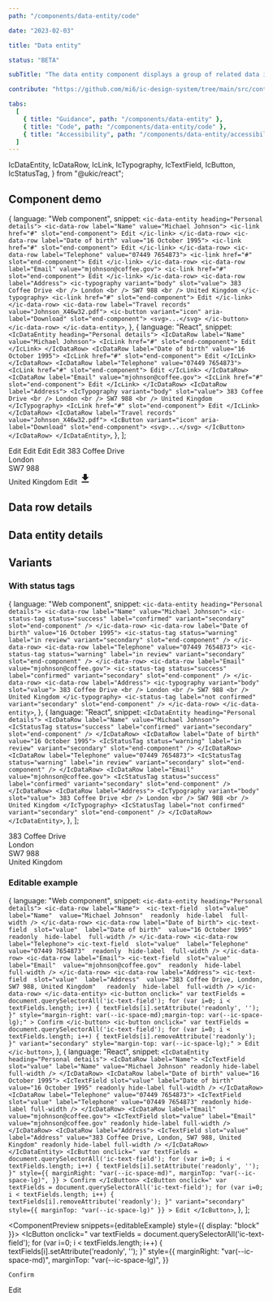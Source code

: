 ```yaml
---
path: "/components/data-entity/code"

date: "2023-02-03"

title: "Data entity"

status: "BETA"

subTitle: "The data entity component displays a group of related data in a consistent and easy to consume way."

contribute: "https://github.com/mi6/ic-design-system/tree/main/src/content/structured/components/data-entity"

tabs:
  [
    { title: "Guidance", path: "/components/data-entity" },
    { title: "Code", path: "/components/data-entity/code" },
    { title: "Accessibility", path: "/components/data-entity/accessibility" },
  ]
---
```


  IcDataEntity,
  IcDataRow,
  IcLink,
  IcTypography,
  IcTextField,
  IcButton,
  IcStatusTag,
} from "@ukic/react";

## Component demo

  {
    language: "Web component",
    snippet: `<ic-data-entity heading="Personal details">
    <ic-data-row label="Name" value="Michael Johnson">
      <ic-link href="#" slot="end-component">
        Edit
      </ic-link>
    </ic-data-row>
    <ic-data-row label="Date of birth" value="16 October 1995">
      <ic-link href="#" slot="end-component">
        Edit
      </ic-link>
    </ic-data-row>
    <ic-data-row label="Telephone" value="07449 7654873">
      <ic-link href="#" slot="end-component">
        Edit
      </ic-link>
    </ic-data-row>
    <ic-data-row label="Email" value="mjohnson@coffee.gov">
      <ic-link href="#" slot="end-component">
        Edit
      </ic-link>
    </ic-data-row>
    <ic-data-row label="Address">
      <ic-typography variant="body" slot="value">
        383 Coffee Drive
        <br />
        London
        <br />
        SW7 988
        <br />
        United Kingdom
      </ic-typography>
      <ic-link href="#" slot="end-component">
        Edit
      </ic-link>
    </ic-data-row>
    <ic-data-row label="Travel records" value="Johnson_X46w32.pdf">
      <ic-button variant="icon" aria-label="Download" slot="end-component">
          <svg>...</svg>
      </ic-button>
    </ic-data-row>
  </ic-data-entity>`,
  },
  {
    language: "React",
    snippet: `  <IcDataEntity heading="Personal details">
    <IcDataRow label="Name" value="Michael Johnson">
      <IcLink href="#" slot="end-component">
        Edit
      </IcLink>
    </IcDataRow>
    <IcDataRow label="Date of birth" value="16 October 1995">
      <IcLink href="#" slot="end-component">
        Edit
      </IcLink>
    </IcDataRow>
    <IcDataRow label="Telephone" value="07449 7654873">
      <IcLink href="#" slot="end-component">
        Edit
      </IcLink>
    </IcDataRow>
    <IcDataRow label="Email" value="mjohnson@coffee.gov">
      <IcLink href="#" slot="end-component">
        Edit
      </IcLink>
    </IcDataRow>
    <IcDataRow label="Address">
      <IcTypography variant="body" slot="value">
        383 Coffee Drive
        <br />
        London
        <br />
        SW7 988
        <br />
        United Kingdom
      </IcTypography>
      <IcLink href="#" slot="end-component">
        Edit
      </IcLink>
    </IcDataRow>
    <IcDataRow label="Travel records" value="Johnson_X46w32.pdf">
      <IcButton variant="icon" aria-label="Download" slot="end-component">
        <svg>...</svg>
      </IcButton>
    </IcDataRow>
  </IcDataEntity>`,
  },
];

<ComponentPreview snippets={snippets}>
  <IcDataEntity heading="Personal details">
    <IcDataRow label="Name" value="Michael Johnson">
      <IcLink href="#" slot="end-component">
        Edit
      </IcLink>
    </IcDataRow>
    <IcDataRow label="Date of birth" value="16 October 1995">
      <IcLink href="#" slot="end-component">
        Edit
      </IcLink>
    </IcDataRow>
    <IcDataRow label="Telephone" value="07449 7654873">
      <IcLink href="#" slot="end-component">
        Edit
      </IcLink>
    </IcDataRow>
    <IcDataRow label="Email" value="mjohnson@coffee.gov">
      <IcLink href="#" slot="end-component">
        Edit
      </IcLink>
    </IcDataRow>
    <IcDataRow label="Address">
      <IcTypography variant="body" slot="value">
        383 Coffee Drive
        <br />
        London
        <br />
        SW7 988
        <br />
        United Kingdom
      </IcTypography>
      <IcLink href="#" slot="end-component">
        Edit
      </IcLink>
    </IcDataRow>
    <IcDataRow label="Travel records" value="Johnson_X46w32.pdf">
      <IcButton variant="icon" aria-label="Download" slot="end-component">
        <svg viewBox="0 0 24 24" height="24px" width="24px">
          <path
            d="M5,20H19V18H5M19,9H15V3H9V9H5L12,16L19,9Z"
            fill="currentColor"
          />
        </svg>
      </IcButton>
    </IcDataRow>
  </IcDataEntity>
</ComponentPreview>

## Data row details

<ComponentDetails component="ic-data-row" />

## Data entity details

<ComponentDetails component="ic-data-entity" />

## Variants

### With status tags

  {
    language: "Web component",
    snippet: `<ic-data-entity heading="Personal details">
    <ic-data-row label="Name" value="Michael Johnson">
      <ic-status-tag
        status="success"
        label="confirmed"
        variant="secondary"
        slot="end-component"
      />
    </ic-data-row>
    <ic-data-row label="Date of birth" value="16 October 1995">
      <ic-status-tag
        status="warning"
        label="in review"
        variant="secondary"
        slot="end-component"
      />
    </ic-data-row>
    <ic-data-row label="Telephone" value="07449 7654873">
      <ic-status-tag
        status="warning"
        label="in review"
        variant="secondary"
        slot="end-component"
      />
    </ic-data-row>
    <ic-data-row label="Email" value="mjohnson@coffee.gov">
      <ic-status-tag
        status="success"
        label="confirmed"
        variant="secondary"
        slot="end-component"
      />
    </ic-data-row>
    <ic-data-row label="Address">
      <ic-typography variant="body" slot="value">
        383 Coffee Drive
        <br />
        London
        <br />
        SW7 988
        <br />
        United Kingdom
      </ic-typography>
      <ic-status-tag
        label="not confirmed"
        variant="secondary"
        slot="end-component"
      />
    </ic-data-row>
  </ic-data-entity>`,
  },
  {
    language: "React",
    snippet: `<IcDataEntity heading="Personal details">
    <IcDataRow label="Name" value="Michael Johnson">
      <IcStatusTag
        status="success"
        label="confirmed"
        variant="secondary"
        slot="end-component"
      />
    </IcDataRow>
    <IcDataRow label="Date of birth" value="16 October 1995">
      <IcStatusTag
        status="warning"
        label="in review"
        variant="secondary"
        slot="end-component"
      />
    </IcDataRow>
    <IcDataRow label="Telephone" value="07449 7654873">
      <IcStatusTag
        status="warning"
        label="in review"
        variant="secondary"
        slot="end-component"
      />
    </IcDataRow>
    <IcDataRow label="Email" value="mjohnson@coffee.gov">
      <IcStatusTag
        status="success"
        label="confirmed"
        variant="secondary"
        slot="end-component"
      />
    </IcDataRow>
    <IcDataRow label="Address">
      <IcTypography variant="body" slot="value">
        383 Coffee Drive
        <br />
        London
        <br />
        SW7 988
        <br />
        United Kingdom
      </IcTypography>
      <IcStatusTag
        label="not confirmed"
        variant="secondary"
        slot="end-component"
      />
    </IcDataRow>
  </IcDataEntity>`,
  },
];

<ComponentPreview snippets={withStatusTags}>
  <IcDataEntity heading="Personal details">
    <IcDataRow label="Name" value="Michael Johnson">
      <IcStatusTag
        status="success"
        label="confirmed"
        variant="secondary"
        slot="end-component"
      />
    </IcDataRow>
    <IcDataRow label="Date of birth" value="16 October 1995">
      <IcStatusTag
        status="warning"
        label="in review"
        variant="secondary"
        slot="end-component"
      />
    </IcDataRow>
    <IcDataRow label="Telephone" value="07449 7654873">
      <IcStatusTag
        status="warning"
        label="in review"
        variant="secondary"
        slot="end-component"
      />
    </IcDataRow>
    <IcDataRow label="Email" value="mjohnson@coffee.gov">
      <IcStatusTag
        status="success"
        label="confirmed"
        variant="secondary"
        slot="end-component"
      />
    </IcDataRow>
    <IcDataRow label="Address">
      <IcTypography variant="body" slot="value">
        383 Coffee Drive
        <br />
        London
        <br />
        SW7 988
        <br />
        United Kingdom
      </IcTypography>
      <IcStatusTag
        label="not confirmed"
        variant="secondary"
        slot="end-component"
      />
    </IcDataRow>
  </IcDataEntity>
</ComponentPreview>

### Editable example

  {
    language: "Web component",
    snippet: `<ic-data-entity heading="Personal details">
      <ic-data-row label="Name"> 
        <ic-text-field 
          slot="value" 
          label="Name" 
          value="Michael Johnson" 
          readonly 
          hide-label 
          full-width
        />
      </ic-data-row>
      <ic-data-row label="Date of birth">
        <ic-text-field 
          slot="value" 
          label="Date of birth" 
          value="16 October 1995" 
          readonly 
          hide-label 
          full-width
        />
      </ic-data-row>
      <ic-data-row label="Telephone">
        <ic-text-field 
          slot="value" 
          label="Telephone" 
          value="07449 7654873" 
          readonly 
          hide-label 
          full-width
        />
      </ic-data-row>
      <ic-data-row label="Email">
        <ic-text-field 
          slot="value" 
          label="Email" 
          value="mjohnson@coffee.gov" 
          readonly 
          hide-label 
          full-width
        />
      </ic-data-row>
      <ic-data-row label="Address">
        <ic-text-field 
          slot="value" 
          label="Address" 
          value="383 Coffee Drive, London, SW7 988, United Kingdom"  
          readonly 
          hide-label 
          full-width
        />
      </ic-data-row>
    </ic-data-entity>
    <ic-button
      onclick="
        var textFields = document.querySelectorAll('ic-text-field');
        for (var i=0; i < textFields.length; i++) {
          textFields[i].setAttribute('readonly', '');
        }"
      style="margin-right: var(--ic-space-md);margin-top: var(--ic-space-lg);"
    >
      Confirm
    </ic-button>
    <ic-button
      onclick="
        var textFields = document.querySelectorAll('ic-text-field');
        for (var i=0; i < textFields.length; i++) {
          textFields[i].removeAttribute('readonly');
        }"
      variant="secondary"
      style="margin-top: var(--ic-space-lg);"
    >
      Edit
    </ic-button>`,
  },
  {
    language: "React",
    snippet: `<IcDataEntity heading="Personal details">
      <IcDataRow label="Name">
        <IcTextField
          slot="value"
          label="Name"
          value="Michael Johnson"
          readonly
          hide-label
          full-width
        />
      </IcDataRow>
      <IcDataRow label="Date of birth" value="16 October 1995">
        <IcTextField
          slot="value"
          label="Date of birth"
          value="16 October 1995"
          readonly
          hide-label
          full-width
        />
      </IcDataRow>
      <IcDataRow label="Telephone" value="07449 7654873">
        <IcTextField
          slot="value"
          label="Telephone"
          value="07449 7654873"
          readonly
          hide-label
          full-width
        />
      </IcDataRow>
      <IcDataRow label="Email" value="mjohnson@coffee.gov">
        <IcTextField
          slot="value"
          label="Email"
          value="mjohnson@coffee.gov"
          readonly
          hide-label
          full-width
        />
      </IcDataRow>
      <IcDataRow label="Address">
        <IcTextField
          slot="value"
          label="Address"
          value="383 Coffee Drive, London, SW7 988, United Kingdom"
          readonly
          hide-label
          full-width
        />
      </IcDataRow>
    </IcDataEntity>
    <IcButton
      onclick="
        var textFields = document.querySelectorAll('ic-text-field');
        for (var i=0; i < textFields.length; i++) {
          textFields[i].setAttribute('readonly', '');
        }"
      style={{
        marginRight: "var(--ic-space-md)",
        marginTop: "var(--ic-space-lg)",
      }}
    >
      Confirm
    </IcButton>
    <IcButton
      onclick="
        var textFields = document.querySelectorAll('ic-text-field');
        for (var i=0; i < textFields.length; i++) {
          textFields[i].removeAttribute('readonly');
        }"
      variant="secondary"
      style={{ marginTop: "var(--ic-space-lg)" }}
    >
      Edit
    </IcButton>`,
  },
];

<ComponentPreview snippets={editableExample} style={{ display: "block" }}>
  <IcDataEntity heading="Personal details">
    <IcDataRow label="Name">
      <IcTextField
        slot="value"
        label="Name"
        value="Michael Johnson"
        readonly
        hide-label
        full-width
      />
    </IcDataRow>
    <IcDataRow label="Date of birth" value="16 October 1995">
      <IcTextField
        slot="value"
        label="Date of birth"
        value="16 October 1995"
        readonly
        hide-label
        full-width
      />
    </IcDataRow>
    <IcDataRow label="Telephone" value="07449 7654873">
      <IcTextField
        slot="value"
        label="Telephone"
        value="07449 7654873"
        readonly
        hide-label
        full-width
      />
    </IcDataRow>
    <IcDataRow label="Email" value="mjohnson@coffee.gov">
      <IcTextField
        slot="value"
        label="Email"
        value="mjohnson@coffee.gov"
        readonly
        hide-label
        full-width
      />
    </IcDataRow>
    <IcDataRow label="Address">
      <IcTextField
        slot="value"
        label="Address"
        value="383 Coffee Drive, London, SW7 988, United Kingdom"
        readonly
        hide-label
        full-width
      />
    </IcDataRow>
  </IcDataEntity>
  <IcButton
    onclick="
      var textFields = document.querySelectorAll('ic-text-field');
      for (var i=0; i < textFields.length; i++) {
        textFields[i].setAttribute('readonly', '');
      }"
    style={{
      marginRight: "var(--ic-space-md)",
      marginTop: "var(--ic-space-lg)",
    }}
  >
    Confirm
  </IcButton>
  <IcButton
    onclick="
      var textFields = document.querySelectorAll('ic-text-field');
      for (var i=0; i < textFields.length; i++) {
        textFields[i].removeAttribute('readonly');
      }"
    variant="secondary"
    style={{ marginTop: "var(--ic-space-lg)" }}
  >
    Edit
  </IcButton>
</ComponentPreview>
